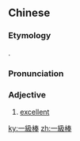 {{also|一级棒}}
==Chinese==
{{zh-forms|s=一级棒|type=21|first class|excellent}}

===Etymology===
{{zh-psm|lang=ja|-}} {{ja-r|一番|いちばん}}.

===Pronunciation===
{{zh-pron
|m=yījíbàng
|h=pfs=yit-chi-páng
|cat=a
}}

===Adjective===
{{zh-adj}}

# [[excellent]]

[[ky:一級棒]]
[[zh:一級棒]]